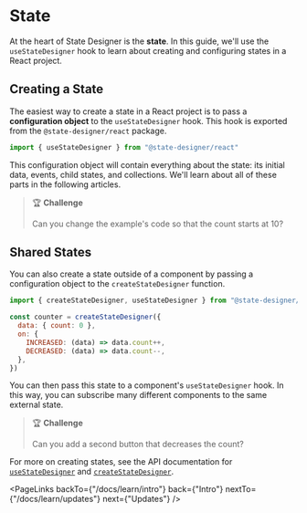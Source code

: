 # State

At the heart of State Designer is the **state**. In this guide, we'll use the `useStateDesigner` hook to learn about creating and configuring states in a React project.

## Creating a State

The easiest way to create a state in a React project is to pass a **configuration object** to the `useStateDesigner` hook. This hook is exported from the `@state-designer/react` package.

```jsx
import { useStateDesigner } from "@state-designer/react"
```

<LiveView snippet="state" />

This configuration object will contain everything about the state: its initial data, events, child states, and collections. We'll learn about all of these parts in the following articles.

> 🏆 **Challenge**
>
> Can you change the example's code so that the count starts at 10?

## Shared States

You can also create a state outside of a component by passing a configuration object to the `createStateDesigner` function.

```jsx
import { createStateDesigner, useStateDesigner } from "@state-designer/react"

const counter = createStateDesigner({
  data: { count: 0 },
  on: {
    INCREASED: (data) => data.count++,
    DECREASED: (data) => data.count--,
  },
})
```

You can then pass this state to a component's `useStateDesigner` hook. In this way, you can subscribe many different components to the same external state.

<LiveView snippet="stateCounter" />

> 🏆 **Challenge**
>
> Can you add a second button that decreases the count?

For more on creating states, see the API documentation for [`useStateDesigner`](/docs/api/useStateDesigner) and [`createStateDesigner`](/docs/api/createStateDesigner).

<PageLinks
  backTo={"/docs/learn/intro"}
  back={"Intro"}
  nextTo={"/docs/learn/updates"}
  next={"Updates"}
/>
